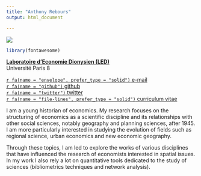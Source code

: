 ```yaml
---
title: "Anthony Rebours"
output: html_document

---
```


<div class="row">
<div class="col-md-6">
![](moi.jpeg)
```r
library(fontawesome)
```

[**Laboratoire d'Economie Dionysien (LED)**](https://sites.google.com/site/up8led/)\
Université Paris 8

[`r fa(name = "envelope", prefer_type = "solid")` e-mail](mailto: reboursanthony@hotmail.fr)  \
[`r fa(name = "github")` github](https://github.com/anthonyrebours) \
[`r fa(name = "twitter")` twitter](https://twitter.com/rebours_anthony) \
[`r fa(name = "file-lines", prefer_type = "solid")` curriculum vitae](cv.html)
</div>
<div class="col-md-6">
I am a young historian of economics. My research focuses on the structuring of economics as a scientific discipline and its relationships with other social sciences, notably geography and planning sciences, after 1945. I am more particularly interested in studying the evolution of fields such as regional science, urban economics and new economic geography. 

Through these topics, I am led to explore the works of various disciplines that have influenced the research of economists interested in spatial issues. In my work I also rely a lot on quantitative tools dedicated to the study of sciences (bibliometrics techniques and network analysis).
</div>
</div>
